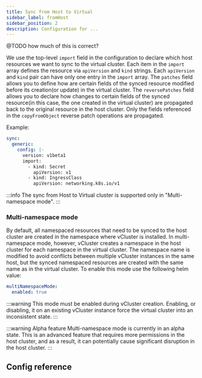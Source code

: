 ```yaml
---
title: Sync from Host to Virtual
sidebar_label: fromHost
sidebar_position: 2
description: Configuration for ...
---
```






@TODO how much of this is correct?

We use the top-level `import` field in the configuration to declare which host resources we want to sync to the virtual cluster. Each item in the `import` array defines the resource via `apiVersion` and `kind` strings. Each `apiVersion` and `kind` pair can have only one entry in the `import` array. The `patches` field allows you to define how are certain fields of the synced resource modified before its creation(or update) in the virtual cluster.
The `reversePatches` field allows you to declare how changes to certain fields of the synced resource(in this case, the one created in the virtual cluster) are propagated back to the original resource in the host cluster. Only the fields referenced in the `copyFromObject` reverse patch operations are propagated.



Example:
```yaml
sync:
  generic:
    config: |-
      version: v1beta1
      import:
        - kind: Secret
          apiVersion: v1
        - kind: IngressClass
          apiVersion: networking.k8s.io/v1
```

:::info
The sync from Host to Virtual cluster is supported only in "Multi-namespace mode".
:::

### Multi-namespace mode

By default, all namespaced resources that need to be synced to the host cluster are created in the namespace where vCluster is installed. In multi-namespace mode, however, vCluster creates a namespace in the host cluster for each namespace in the virtual cluster. The namespace name is modified to avoid conflicts between multiple vCluster instances in the same host, but the synced namespaced resources are created with the same name as in the virtual cluster. To enable this mode use the following helm value:

```yaml
multiNamespaceMode:
  enabled: true
```

:::warning This mode must be enabled during vCluster creation.
Enabling, or disabling, it on an existing vCluster instance force the virtual cluster into an inconsistent state.
:::

:::warning Alpha feature
Multi-namespace mode is currently in an alpha state. This is an advanced feature that requires more permissions in the host cluster, and as a result, it can potentially cause significant disruption in the host cluster.
:::

## Config reference

<SyncFromHost/>